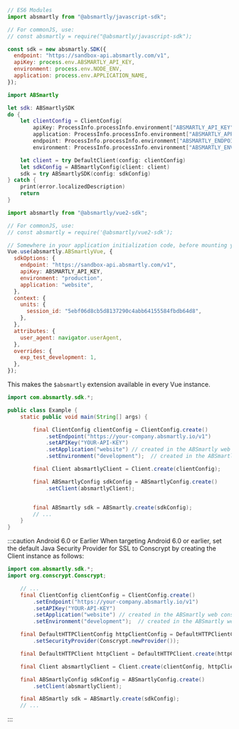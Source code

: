 

<Tabs groupId="language">

<TabItem value="js" label="Javascript">

```js
// ES6 Modules
import absmartly from "@absmartly/javascript-sdk";

// For commonJS, use:
// const absmartly = require("@absmartly/javascript-sdk");

const sdk = new absmartly.SDK({
  endpoint: "https://sandbox-api.absmartly.com/v1",
  apiKey: process.env.ABSMARTLY_API_KEY,
  environment: process.env.NODE_ENV,
  application: process.env.APPLICATION_NAME,
});
```

</TabItem>

<TabItem value="ruby" label="Ruby">

<RubyDocWarning />

</TabItem>

<TabItem value="swift" label="Swift">

```swift
import ABSmartly

let sdk: ABSmartlySDK
do {
    let clientConfig = ClientConfig(
        apiKey: ProcessInfo.processInfo.environment["ABSMARTLY_API_KEY"] ?? "",
        application: ProcessInfo.processInfo.environment["ABSMARTLY_APPLICATION"] ?? "",
        endpoint: ProcessInfo.processInfo.environment["ABSMARTLY_ENDPOINT"] ?? "",
        environment: ProcessInfo.processInfo.environment["ABSMARTLY_ENVIRONMENT"] ?? ""))

    let client = try DefaultClient(config: clientConfig)
    let sdkConfig = ABSmartlyConfig(client: client)
    sdk = try ABSmartlySDK(config: sdkConfig)
} catch {
    print(error.localizedDescription)
    return
}
```

</TabItem>

<TabItem value="vue" label="Vue2">

```js
import absmartly from "@absmartly/vue2-sdk";

// For commonJS, use:
// const absmartly = require('@absmartly/vue2-sdk');

// Somewhere in your application initialization code, before mounting your Vue application
Vue.use(absmartly.ABSmartlyVue, {
  sdkOptions: {
    endpoint: "https://sandbox-api.absmartly.com/v1",
    apiKey: ABSMARTLY_API_KEY,
    environment: "production",
    application: "website",
  },
  context: {
    units: {
      session_id: "5ebf06d8cb5d8137290c4abb64155584fbdb64d8",
    },
  },
  attributes: {
    user_agent: navigator.userAgent,
  },
  overrides: {
    exp_test_development: 1,
  },
});
```

This makes the `$absmartly` extension available in every Vue instance.

</TabItem>

<TabItem value="java" label="Java">

```java
import com.absmartly.sdk.*;

public class Example {
    static public void main(String[] args) {

        final ClientConfig clientConfig = ClientConfig.create()
            .setEndpoint("https://your-company.absmartly.io/v1")
            .setAPIKey("YOUR-API-KEY")
            .setApplication("website") // created in the ABSmartly web console
            .setEnvironment("development");  // created in the ABSmartly web console

        final Client absmartlyClient = Client.create(clientConfig);

        final ABSmartlyConfig sdkConfig = ABSmartlyConfig.create()
            .setClient(absmartlyClient);


        final ABSmartly sdk = ABSmartly.create(sdkConfig);
        // ...
    }
}
```

:::caution Android 6.0 or Earlier
When targeting Android 6.0 or earlier, set the default Java Security Provider
for SSL to Conscrypt by creating the Client instance as follows:

```java
import com.absmartly.sdk.*;
import org.conscrypt.Conscrypt;

    // ...
    final ClientConfig clientConfig = ClientConfig.create()
        .setEndpoint("https://your-company.absmartly.io/v1")
        .setAPIKey("YOUR-API-KEY")
        .setApplication("website") // created in the ABSmartly web console
        .setEnvironment("development");  // created in the ABSmartly web console

    final DefaultHTTPClientConfig httpClientConfig = DefaultHTTPClientConfig.create()
        .setSecurityProvider(Conscrypt.newProvider());

    final DefaultHTTPClient httpClient = DefaultHTTPClient.create(httpClientConfig);

    final Client absmartlyClient = Client.create(clientConfig, httpClient);

    final ABSmartlyConfig sdkConfig = ABSmartlyConfig.create()
        .setClient(absmartlyClient);

    final ABSmartly sdk = ABSmartly.create(sdkConfig);
    // ...
```

:::

</TabItem>

</Tabs>
